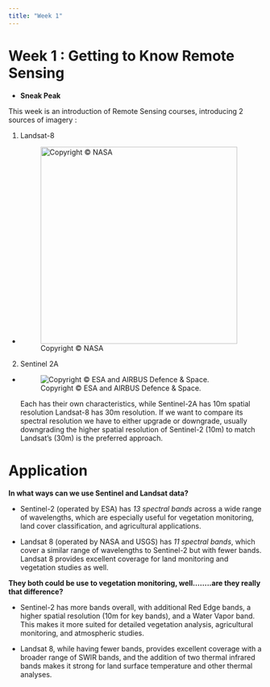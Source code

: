 ```yaml
---
title: "Week 1"
---
```


# Week 1 : Getting to Know Remote Sensing

-   **Sneak Peak**

This week is an introduction of Remote Sensing courses, introducing 2 sources of imagery :

1.  Landsat-8

-   <div>

    ![Copyright © NASA](images/clipboard-1188776161.png){width="390"}

    </div>

2.  Sentinel 2A

-   <div>

    ![Copyright © ESA and AIRBUS Defence & Space.](images/clipboard-3938270325.png)

    </div>

    Each has their own characteristics, while Sentinel-2A has 10m spatial resolution Landsat-8 has 30m resolution. If we want to compare its spectral resolution we have to either upgrade or downgrade, usually downgrading the higher spatial resolution of Sentinel-2 (10m) to match Landsat’s (30m) is the preferred approach.

# Application

**In what ways can we use Sentinel and Landsat data?**

-   Sentinel-2 (operated by ESA) has *13 spectral bands* across a wide range of wavelengths, which are especially useful for vegetation monitoring, land cover classification, and agricultural applications.

-   Landsat 8 (operated by NASA and USGS) has *11 spectral bands*, which cover a similar range of wavelengths to Sentinel-2 but with fewer bands. Landsat 8 provides excellent coverage for land monitoring and vegetation studies as well.

**They both could be use to vegetation monitoring, well........are they really that difference?**

-   Sentinel-2 has more bands overall, with additional Red Edge bands, a higher spatial resolution (10m for key bands), and a Water Vapor band. This makes it more suited for detailed vegetation analysis, agricultural monitoring, and atmospheric studies.

-   Landsat 8, while having fewer bands, provides excellent coverage with a broader range of SWIR bands, and the addition of two thermal infrared bands makes it strong for land surface temperature and other thermal analyses.
